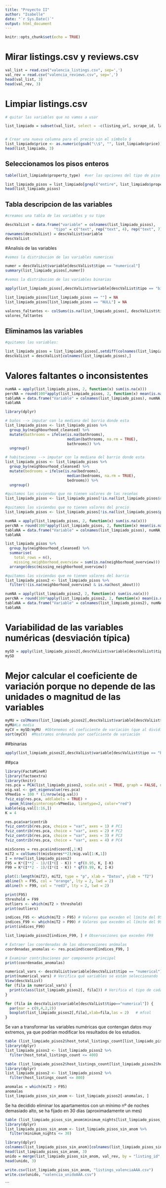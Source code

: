 ```yaml
---
title: "Proyecto II"
author: "Isabelle"
date: "`r Sys.Date()`"
output: html_document
---
```


```r
knitr::opts_chunk$set(echo = TRUE)
```

# Mirar listings.csv y reviews.csv

```r
val_list = read.csv("valencia_listings.csv", sep=',')
val_rev = read.csv("valencia_reviews.csv", sep=',')
head(val_list, 3)
head(val_rev, 3)
```

# Limpiar listings.csv

```r

# quitar las variables que no vamos a usar

list_limpiado = subset(val_list, select = -c(listing_url, scrape_id, last_scraped, source, picture_url, host_url, host_thumbnail_url, host_picture_url, minimum_minimum_nights, maximum_minimum_nights, minimum_maximum_nights, maximum_maximum_nights, minimum_nights_avg_ntm, maximum_nights_avg_ntm, calendar_updated, availability_30, availability_60, availability_90, calendar_last_scraped, number_of_reviews_l30d, calculated_host_listings_count, room_type, bathrooms_text, beds, calculated_host_listings_count, calculated_host_listings_count_entire_homes, calculated_host_listings_count_private_rooms, calculated_host_listings_count_shared_rooms))


# Crear una nueva columna para el precio sin el símbolo $
list_limpiado$price <- as.numeric(gsub("\\$", "", list_limpiado$price))
head(list_limpiado, 3)
```

## Seleccionamos los pisos enteros

```r

table(list_limpiado$property_type)  #ver las opciones del tipo de piso

list_limpiado_pisos = list_limpiado[grepl("entire", list_limpiado$property_type, ignore.case = TRUE), ]  #quedamos con los pisos enteros
head(list_limpiado_pisos)
```

## Tabla descripcion de las variables


```r

#creamos una tabla de las variables y su tipo

descValList = data.frame("variable" = colnames(list_limpiado_pisos),
                      "tipo" = c("text", rep("text", 4), rep("text", 7), "binary", "text", rep("numerical", 2), "text", rep("binary", 2), rep("text", 3), rep("numerical", 2), "text", rep("numerical", 3), "text", rep("numerical", 3), "binary", rep("numerical", 3), rep("text", 2), rep("numerical", 7), "text", "binary", "numerical"),  stringsAsFactors = FALSE)
rownames(descValList) = descValList$variable
descValList
```

#Analisis de las variables 

```r

#vemos la distribucion de las variables numericas

numer = descValList$variable[descValList$tipo == "numerical"]
summary(list_limpiado_pisos[,numer])
```

```r

#vemos la distribucion de las variables binarias

apply(list_limpiado_pisos[,descValList$variable[descValList$tipo == "binary"]], 2, table, useNA = "i")
```

```r

list_limpiado_pisos[list_limpiado_pisos == ""] = NA
list_limpiado_pisos[list_limpiado_pisos == "NULL"] = NA

valores_faltantes <- colSums(is.na(list_limpiado_pisos[, descValList$tipo == "text"]))
valores_faltantes
```

## Eliminamos las variables 

```r

#quitamos las variables:

list_limpiado_pisos = list_limpiado_pisos[,setdiff(colnames(list_limpiado_pisos), c("has_availability", "property_type", "neighbourhood", "host_neighbourhood"))]
descValList = descValList[colnames(list_limpiado_pisos),]
```

# Valores faltantes o inconsistentes

```r
numNA = apply(list_limpiado_pisos, 2, function(x) sum(is.na(x)))
percNA = round(100*apply(list_limpiado_pisos, 2, function(x) mean(is.na(x))), 2)
tablaNA = data.frame("Variable" = colnames(list_limpiado_pisos), numNA, percNA)
tablaNA
```


```r
library(dplyr)

# baños --> imputar con la mediana del barrio donde esta
list_limpiado_pisos <- list_limpiado_pisos %>%
  group_by(neighbourhood_cleansed) %>%
  mutate(bathrooms = ifelse(is.na(bathrooms),
                            median(bathrooms, na.rm = TRUE),
                            bathrooms)) %>%
  ungroup()

# habitaciones --> imputar con la mediana del barrio donde esta
list_limpiado_pisos <- list_limpiado_pisos %>%
  group_by(neighbourhood_cleansed) %>%
  mutate(bedrooms = ifelse(is.na(bedrooms),
                            median(bedrooms, na.rm = TRUE),
                            bedrooms)) %>%
  ungroup()

#quitamos las viviendas que no tienen valores de las reseñas
list_limpiado_pisos <- list_limpiado_pisos[!is.na(list_limpiado_pisos$review_scores_rating), ]

#quitamos las viviendas que no tienen valores del precio
list_limpiado_pisos <- list_limpiado_pisos[!is.na(list_limpiado_pisos$price), ]

```

```r
numNA = apply(list_limpiado_pisos, 2, function(x) sum(is.na(x)))
percNA = round(100*apply(list_limpiado_pisos, 2, function(x) mean(is.na(x))), 2)
tablaNA = data.frame("Variable" = colnames(list_limpiado_pisos), numNA, percNA)
tablaNA
```

```r

list_limpiado_pisos %>%
  group_by(neighbourhood_cleansed) %>%
  summarise(
    total_rows = n(),
    missing_neighborhood_overview = sum(is.na(neighborhood_overview))) %>%
  arrange(desc(missing_neighborhood_overview))
```

```r
#quitamos las viviendas que no tienen valores del barrio
list_limpiado_pisos2 <- list_limpiado_pisos %>%
  filter(!(is.na(neighborhood_overview) & is.na(host_about)))
```

```r
numNA = apply(list_limpiado_pisos2, 2, function(x) sum(is.na(x)))
percNA = round(100*apply(list_limpiado_pisos2, 2, function(x) mean(is.na(x))), 2)
tablaNA = data.frame("Variable" = colnames(list_limpiado_pisos2), numNA, percNA)
tablaNA
```

# Variabilidad de las variables numéricas (desviación típica)
```r
mySD = apply(list_limpiado_pisos2[,descValList$variable[descValList$tipo == "numerical"]], 2, sd, na.rm=TRUE)   #Calculamos la desviación típica (SD) 
mySD
```

# Mejor calcular el coeficiente de variación porque no depende de las unidades o magnitud de las variables
```r
myMU = colMeans(list_limpiado_pisos2[,descValList$variable[descValList$tipo == "numerical"]], na.rm=TRUE)
myMU#La media
myCV = mySD/myMU  #Obtenemos el coeficiente de variación (que al dividir por la media eliminamos las magnitudes)
sort(myCV)  #Mostramos ordenando por coeficiente de variación
```

##binarias
```r
apply(list_limpiado_pisos2[,descValList$variable[descValList$tipo == "binary"]], 2, table, useNA = "i")
```

##pca
```r
library(FactoMineR)
library(factoextra)
library(knitr)
res.pca = PCA(list_limpiado_pisos2, scale.unit = TRUE, graph = FALSE, ncp = 4,  quanti.sup = 27, quali.sup = which(descValList$tipo %in% c('text', 'binary')))
eig.val <- get_eigenvalue(res.pca)
VPmedio = 100 * (1/nrow(eig.val))
fviz_eig(res.pca, addlabels = TRUE) +
  geom_hline(yintercept=VPmedio, linetype=2, color="red")
kable(eig.val[1:16,])
K = 4
```

```r
res.pca$var$contrib
fviz_contrib(res.pca, choice = "var", axes = 1) # PC1
fviz_contrib(res.pca, choice = "var", axes = 2) # PC2
fviz_contrib(res.pca, choice = "var", axes = 3) # PC3
fviz_contrib(res.pca, choice = "var", axes = 4) # PC4
```
```r
misScores = res.pca$ind$coord[,1:K]
miT2 = colSums(t(misScores**2)/eig.val[1:K,1])
I = nrow(list_limpiado_pisos2)
F95 = K*(I**2 - 1)/(I*(I - K)) * qf(0.95, K, I-K)
F99 = K*(I**2 - 1)/(I*(I - K)) * qf(0.99, K, I-K)

plot(1:length(miT2), miT2, type = "p", xlab = "Datos", ylab = "T2")
abline(h = F95, col = "orange", lty = 2, lwd = 2)
abline(h = F99, col = "red3", lty = 2, lwd = 2)
```

```r
print(F95)
threshold = F99
outliers <- which(miT2 > threshold)
print(outliers)
```

```r
indices_F95 <- which(miT2 > F95) # Valores que exceden el límite del 95%
indices_F99 <- which(miT2 > F99) # Valores que exceden el límite del 99%
print(indices_F99)
```

```r
list_limpiado_pisos2[indices_F99, ] # Observaciones que exceden F99
```

```r
# Extraer las coordenadas de las observaciones anómalas
coordenadas_anomalas <- res.pca$ind$coord[indices_F99, ]

# Examinar contribuciones por componente principal
print(coordenadas_anomalas)

```


```r
numerical_vars <- descValList$variable[descValList$tipo == "numerical"]
print(numerical_vars) # Verifica qué variables se están seleccionando
View(descValList)
for (fila in numerical_vars) {
  print(class(list_limpiado_pisos2[, fila])) # Verifica el tipo de cada columna
}

for (fila in descValList$variable[descValList$tipo=="numerical"]) {
  par(mar = c(9,4,2,2))
  boxplot(list_limpiado_pisos2[,fila],xlab=fila,las = 2)   # mfcol
}
```

Se van a transformar las variables numéricas que contengan datos muy extremos, ya que podrían modificar los resultados de los estudios.

```r
table (list_limpiado_pisos2$host_total_listings_count[list_limpiado_pisos2$host_total_listings_count>400])
library(dplyr)
list_limpiado_pisos2 <- list_limpiado_pisos2 %>%
  filter(host_total_listings_count <= 400)
```

```r
table (list_limpiado_pisos2$host_listings_count[list_limpiado_pisos2$host_listings_count>800])
library(dplyr)
list_limpiado_pisos2 <- list_limpiado_pisos2 %>%
  filter(host_listings_count <= 800)
```


```r
anomalas = which(miT2 > F95)
anomalas
list_limpiado_pisos_sin_anom <- list_limpiado_pisos2[-anomalas, ]
```
Se ha decidido eliminar los apartamentos con un mínimo nº de noches demasiado alto, se ha fijado en 30 días (aproximadamente un mes)

```r
table (list_limpiado_pisos_sin_anom$minimum_nights[list_limpiado_pisos_sin_anom$minimum_nights>30])
library(dplyr)
list_limpiado_pisos_sin_anom <- list_limpiado_pisos_sin_anom %>%
  filter(minimum_nights <= 30)
```


```r
library(dplyr)
colnames(list_limpiado_pisos_sin_anom)[colnames(list_limpiado_pisos_sin_anom) == "id"] <- "listing_id"
head(list_limpiado_pisos_sin_anom, 3)
unido = merge(list_limpiado_pisos_sin_anom, val_rev, by = "listing_id", all.x = TRUE)
head(unido, 3)
```


```r
write.csv(list_limpiado_pisos_sin_anom, "listings_valenciaAAA.csv")
write.csv(unido, "valencia_unidoAAA.csv")
```
```

